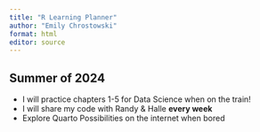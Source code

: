 ```yaml
---
title: "R Learning Planner"
author: "Emily Chrostowski"
format: html
editor: source
---
```


## Summer of 2024

* I will practice chapters 1-5 for Data Science when on the train!
* I will share my code with Randy & Halle **every week**
* Explore Quarto Possibilities on the internet when bored
